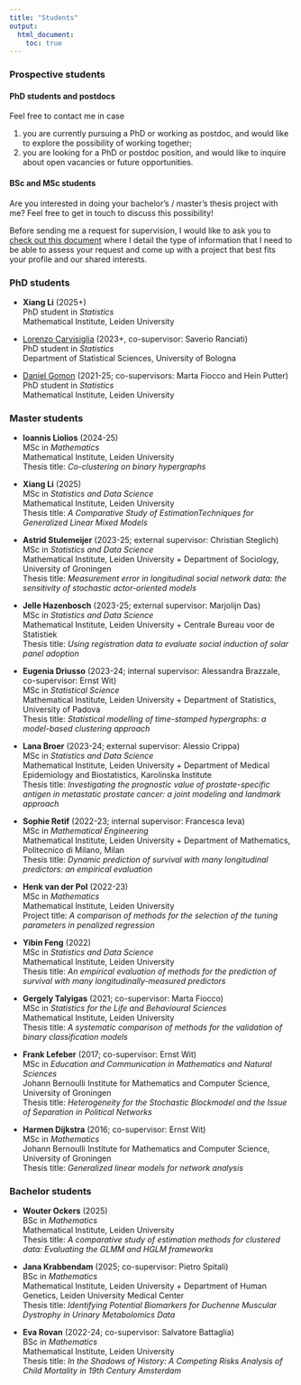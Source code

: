 ```yaml
---
title: "Students"
output:
  html_document:
    toc: true
---
```


### Prospective students

#### PhD students and postdocs

Feel free to contact me in case

1. you are currently pursuing a PhD or working as postdoc, and would like to explore the possibility of working together;
2. you are looking for a PhD or postdoc position, and would like to inquire about open vacancies or future opportunities.

#### BSc and MSc students

Are you interested in doing your bachelor's / master's thesis project with me? Feel free to get in touch to discuss this possibility!

Before sending me a request for supervision, I would like to ask you to [check out this document](https://github.com/mirkosignorelli/info4supervisions/blob/main/supervision_request.md) where I detail the type of information that I need to be able to assess your request and come up with a project that best fits your profile and our shared interests.

### PhD students

* **Xiang Li** (2025+)  
PhD student in *Statistics*  
Mathematical Institute, Leiden University  

* [Lorenzo Carvisiglia](https://www.unibo.it/sitoweb/lorenzo.carvisiglia/en) (2023+, co-supervisor: Saverio Ranciati)  
PhD student in *Statistics*  
Department of Statistical Sciences, University of Bologna  

* [Daniel Gomon](https://github.com/d-gomon) (2021-25; co-supervisors: Marta Fiocco and Hein Putter)  
PhD student in *Statistics*  
Mathematical Institute, Leiden University  

### Master students

* **Ioannis Liolios** (2024-25)  
MSc in *Mathematics*  
Mathematical Institute, Leiden University  
Thesis title: *Co-clustering on binary hypergraphs*

* **Xiang Li** (2025)  
MSc in *Statistics and Data Science*  
Mathematical Institute, Leiden University  
Thesis title: *A Comparative Study of EstimationTechniques for Generalized Linear Mixed Models*

* **Astrid Stulemeijer** (2023-25; external supervisor: Christian Steglich)  
MSc in *Statistics and Data Science*  
Mathematical Institute, Leiden University + Department of Sociology, University of Groningen  
Thesis title: *Measurement error in longitudinal social network data: the sensitivity of stochastic actor-oriented models*

* **Jelle Hazenbosch** (2023-25; external supervisor: Marjolijn Das)  
MSc in *Statistics and Data Science*  
Mathematical Institute, Leiden University + Centrale Bureau voor de Statistiek  
Thesis title: *Using registration data to evaluate social induction of solar panel adoption*

* **Eugenia Driusso** (2023-24; internal supervisor: Alessandra Brazzale, co-supervisor: Ernst Wit)  
MSc in *Statistical Science*  
Mathematical Institute, Leiden University + Department of Statistics, University of Padova  
Thesis title: *Statistical modelling of time-stamped hypergraphs: a model-based clustering approach*

* **Lana Broer** (2023-24; external supervisor: Alessio Crippa)  
MSc in *Statistics and Data Science*  
Mathematical Institute, Leiden University + Department of Medical Epidemiology and Biostatistics, Karolinska Institute  
Thesis title: *Investigating the prognostic value of prostate-specific antigen in metastatic prostate cancer: a joint modeling and landmark approach*

* **Sophie Retif** (2022-23; internal supervisor: Francesca Ieva)  
MSc in *Mathematical Engineering*  
Mathematical Institute, Leiden University + Department of Mathematics, Politecnico di Milano, Milan   
Thesis title: *Dynamic prediction of survival with many longitudinal predictors: an empirical evaluation*

* **Henk van der Pol** (2022-23)  
MSc in *Mathematics*  
Mathematical Institute, Leiden University  
Project title: *A comparison of methods for the selection of the tuning parameters in penalized regression* 

* **Yibin Feng** (2022)  
MSc in *Statistics and Data Science*  
Mathematical Institute, Leiden University  
Thesis title: *An empirical evaluation of methods for the prediction of survival with many longitudinally-measured predictors*

* **Gergely Talyigas** (2021;  co-supervisor: Marta Fiocco)  
MSc in *Statistics for the Life and Behavioural Sciences*  
Mathematical Institute, Leiden University  
Thesis title: *A systematic comparison of methods for the validation of binary classification models*

* **Frank Lefeber** (2017; co-supervisor: Ernst Wit)    
MSc in *Education and Communication in Mathematics and Natural Sciences*  
Johann Bernoulli Institute for Mathematics and Computer Science, University of Groningen  
Thesis title: *Heterogeneity for the Stochastic Blockmodel and the Issue of Separation in Political Networks*

* **Harmen Dijkstra** (2016; co-supervisor: Ernst Wit)  
MSc in *Mathematics*  
Johann Bernoulli Institute for Mathematics and Computer Science, University of Groningen  
Thesis title: *Generalized linear models for network analysis*  

### Bachelor students

* **Wouter Ockers** (2025)  
BSc in *Mathematics*  
Mathematical Institute, Leiden University  
Thesis title: *A comparative study of estimation methods for clustered data: Evaluating the GLMM and HGLM frameworks*

* **Jana Krabbendam** (2025; co-supervisor: Pietro Spitali)  
BSc in *Mathematics*  
Mathematical Institute, Leiden University + Department of Human Genetics, Leiden University Medical Center  
Thesis title: *Identifying Potential Biomarkers for Duchenne Muscular Dystrophy in Urinary Metabolomics Data*  

* **Eva Rovan** (2022-24; co-supervisor: Salvatore Battaglia)  
BSc in *Mathematics*  
Mathematical Institute, Leiden University  
Thesis title: *In the Shadows of History: A Competing Risks Analysis of Child Mortality in 19th Century Amsterdam*

<!-- the part below is a fix to the menu not displaying properly
on the mobile version -->
<script src="https://code.jquery.com/jquery-3.3.1.slim.min.js" integrity="sha384-q8i/X+965DzO0rT7abK41JStQIAqVgRVzpbzo5smXKp4YfRvH+8abtTE1Pi6jizo" crossorigin="anonymous"></script>
<script src="https://cdn.jsdelivr.net/npm/popper.js@1.14.7/dist/umd/popper.min.js" integrity="sha384-UO2eT0CpHqdSJQ6hJty5KVphtPhzWj9WO1clHTMGa3JDZwrnQq4sF86dIHNDz0W1" crossorigin="anonymous"></script>
<script src="https://cdn.jsdelivr.net/npm/bootstrap@4.3.1/dist/js/bootstrap.min.js" integrity="sha384-JjSmVgyd0p3pXB1rRibZUAYoIIy6OrQ6VrjIEaFf/nJGzIxFDsf4x0xIM+B07jRM" crossorigin="anonymous"></script>